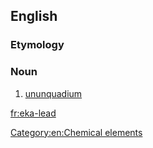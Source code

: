 {{also|ekalead}}
==English==

===Etymology===
{{prefix|en|eka|lead}}

===Noun===
{{en-noun|-}}

# [[ununquadium]]

[[Category:en:Chemical elements]]

[[fr:eka-lead]]